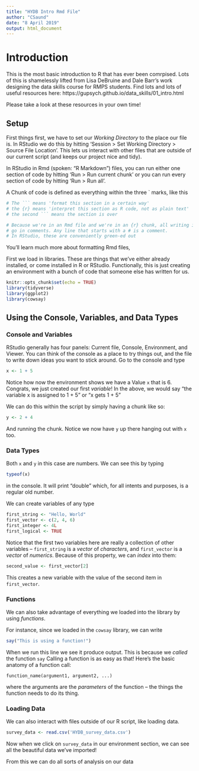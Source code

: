 ```yaml
---
title: "HYDB Intro Rmd File"
author: "CSaund"
date: "8 April 2019"
output: html_document
---
```


# Introduction

This is the most basic introduction to R that has ever been comrpised. Lots of this is shamelessly lifted from Lisa DeBruine and Dale Barr's work designing the data skills course for RMPS students. Find lots and lots of useful resources here: https://gupsych.github.io/data_skills/01_intro.html

Please take a look at these resources in your own time!

## Setup

First things first, we have to set our *Working Directory* to the place our file is. In RStudio we do this by hitting 'Session > Set Working Directory > Source File Location'. This lets us interact with other files that are outside of our current script (and keeps our project nice and tidy).

In RStudio in Rmd (spoken: "R Markdown") files, you can run either one section of code by hitting 'Run > Run current chunk' or you can run every section of code by hitting 'Run > Run all'.

A Chunk of code is defined as everything within the three ` marks, like this

```r
# The ``` means 'format this section in a certain way'
# the {r} means 'interpret this section as R code, not as plain text'
# the second ``` means the section is over

# Because we're in an Rmd file and we're in an {r} chunk, all writing is going to 
# go in comments. Any line that starts with a # is a comment. 
# In RStudio, these are conveniently green-ed out
```

You'll learn much more about formatting Rmd files, 

First we load in libraries. These are things that we've either already installed, or come installed in R or RStudio. Functionally, this is just creating an environment with a bunch of code that someone else has written for us. 
```r
knitr::opts_chunk$set(echo = TRUE)
library(tidyverse)
library(ggplot2)
library(cowsay)
```

## Using the Console, Variables, and Data Types

### Console and Variables
RStudio generally has four panels: Current file, Console, Environment, and Viewer. You can think of the console as a place to try things out, and the file to write down ideas you want to stick around. Go to the console and type 
```r
x <- 1 + 5
```
Notice how now the environment shows we have a Value `x` that is 6. Congrats, we just created our first  *variable*! 
In the above, we would say "the variable x is assigned to 1 + 5" or "x gets 1 + 5"

We can do this within the script by simply having a chunk like so: 
```r
y <- 2 + 4
```
And running the chunk. Notice we now have `y` up there hanging out with `x` too.


### Data Types

Both `x` and `y` in this case are numbers. We can see this by typing 
```r
typeof(x)
```
in the console. It will print "double" which, for all intents and purposes, is a regular old number.

We can create variables of any type
```r
first_string <- "Hello, World"
first_vector <- c(2, 4, 6)
first_integer <- 4L
first_logical <- TRUE
```

Notice that the first two variables here are really a collection of other variables -- 
`first_string` is a *vector* of *characters*, and `first_vector` is a *vector* of *numerics*. 
Because of this property, we can *index* into them:
```r
second_value <- first_vector[2]
```
This creates a new variable with the value of the second item in `first_vector`.

### Functions
We can also take advantage of everything we loaded into the library by using *functions*.

For instance, since we loaded in the `cowsay` library, we can write
```r
say("This is using a function!")
```

When we run this line we see it produce output. This is because we *called* the function `say`
Calling a function is as easy as that! Here's the basic anatomy of a function call:
```
function_name(argument1, argument2, ...)
```
where the arguments are the *parameters* of the function -- the things the function needs to do its thing. 

### Loading Data
We can also interact with files outside of our R script, like loading data. 
```r
survey_data <- read.csv('HYDB_survey_data.csv')
```
Now when we click on `survey_data` in our environment section, we can see all the beautiful data we've imported! 

From this we can do all sorts of analysis on our data